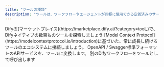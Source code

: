 ```yaml
---
title: "ツールの種類"
description: "ツールは、ワークフローやエージェントが同様に使用できる定義済みのサービスです。"
---
```


<CardGroup cols={2}>
  <Card title="ツールプラグイン" icon="puzzle-piece" iconType="regular" href="https://docs.dify.ai/en/plugins/quick-start/install-plugins">
    Difyの[マーケットプレイス](https://marketplace.dify.ai/?category=tool_)で、Difyネイティブの数百ものツールを探索しましょう
  </Card>
  <Card title="MCP" icon="sparkles" href="ja-jp/guides/tools/mcp">
    [Model Context Protocol](https://modelcontextprotocol.io/introduction)に基づいた、常に成長し続けるツールのエコシステムに接続しましょう。
  </Card>
</CardGroup>

<CardGroup cols={2}>
  <Card title="カスタムツール" icon="paintbrush-pencil">
    OpenAPI / Swagger標準フォーマットのAPIサービスを、ツールに変換します。
  </Card>
  <Card title="ツールとして呼び出したワークフロー" icon="network-wired">
    別のDifyワークフローをツールとして呼び出します
  </Card>
</CardGroup>
